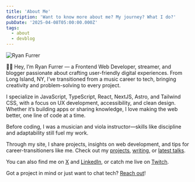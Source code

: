 ```yaml
---
title: 'About Me'
description: 'Want to know more about me? My journey? What I do?'
pubDate: '2025-04-08T05:00:00.000Z'
tags:
  - about
  - devblog
---
```



<Image
  class="w-1/5 rounded-md"
  src={profilePicture}
  alt="Ryan Furrer"
  width={100}
  height={100}
/>

👋🏻 Hey, I’m Ryan Furrer — a Frontend Web Developer, streamer, and blogger passionate about crafting user-friendly digital experiences. From Long Island, NY, I’ve transitioned from a music career to tech, bringing creativity and problem-solving to every project.

I specialize in JavaScript, TypeScript, React, NextJS, Astro, and Tailwind CSS, with a focus on UX development, accessibility, and clean design. Whether it’s building apps or sharing knowledge, I love making the web better, one line of code at a time.

Before coding, I was a musician and viola instructor—skills like discipline and adaptability still fuel my work.

Through my site, I share projects, insights on web development, and tips for career-transitioners like me. Check out my [projects](/projects), [writing](/writing), or [latest talks](/speaking).

You can also find me on [X](https://x.com/ryandotfurrer) and [LinkedIn](https://www.linkedin.com/in/ryanfurrer/), or catch me live on [Twitch](https://twitch.tv/ryandotfurrer).

Got a project in mind or just want to chat tech? [Reach out](/contact)!

<Signature />
